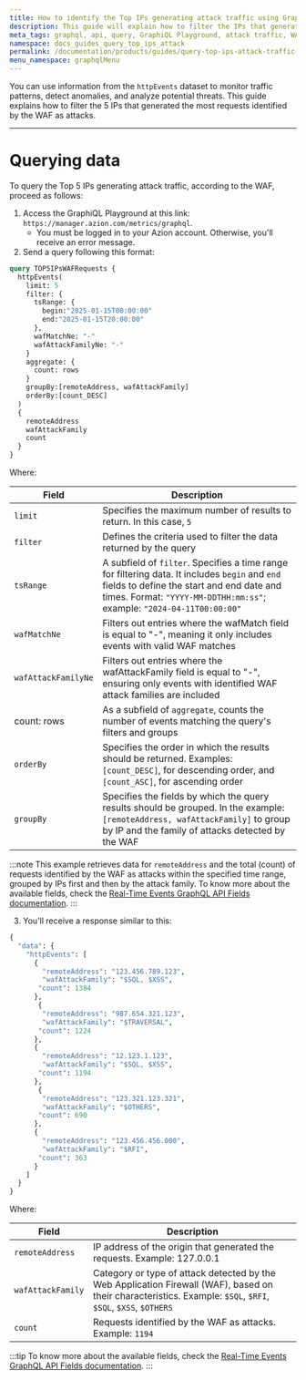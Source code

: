 ```yaml
---
title: How to identify the Top IPs generating attack traffic using GraphQL API
description: This guide will explain how to filter the IPs that generated the most requests identified by the WAF as attacks.
meta_tags: graphql, api, query, GraphiQL Playground, attack traffic, WAF
namespace: docs_guides_query_top_ips_attack
permalink: /documentation/products/guides/query-top-ips-attack-traffic-with-graphql/
menu_namespace: graphqlMenu
---
```


You can use information from the `httpEvents` dataset to monitor traffic patterns, detect anomalies, and analyze potential threats. This guide explains how to filter the 5 IPs that generated the most requests identified by the WAF as attacks.

---

# Querying data

To query the Top 5 IPs generating attack traffic, according to the WAF, proceed as follows:

1. Access the GraphiQL Playground at this link: `https://manager.azion.com/metrics/graphql`.
    - You must be logged in to your Azion account. Otherwise, you'll receive an error message.
2. Send a query following this format:

```graphql
query TOP5IPsWAFRequests {
  httpEvents(
    limit: 5
    filter: {
      tsRange: {
        begin:"2025-01-15T00:00:00"
        end:"2025-01-15T20:00:00"
      },
      wafMatchNe: "-"
      wafAttackFamilyNe: "-"
    }
    aggregate: {
      count: rows
    }
    groupBy:[remoteAddress, wafAttackFamily]
    orderBy:[count_DESC]
  )
  {
    remoteAddress
    wafAttackFamily
    count
  }
}
```

Where:

| Field | Description |
|----------|----------|
| `limit` | Specifies the maximum number of results to return. In this case, `5` |
| `filter` | Defines the criteria used to filter the data returned by the query |
| `tsRange` | A subfield of `filter`. Specifies a time range for filtering data. It includes `begin` and `end` fields to define the start and end date and times. Format: `"YYYY-MM-DDTHH:mm:ss"`; example: `"2024-04-11T00:00:00"` |
| `wafMatchNe` | Filters out entries where the wafMatch field is equal to "-", meaning it only includes events with valid WAF matches |
| `wafAttackFamilyNe` | Filters out entries where the wafAttackFamily field is equal to "-", ensuring only events with identified WAF attack families are included |
| count: rows | As a subfield of `aggregate`, counts the number of events matching the query's filters and groups |
| `orderBy` | Specifies the order in which the results should be returned. Examples: `[count_DESC]`, for descending order, and `[count_ASC]`, for ascending order |
| `groupBy` | Specifies the fields by which the query results should be grouped. In the example: `[remoteAddress, wafAttackFamily]` to group by IP and the family of attacks detected by the WAF |

:::note
This example retrieves data for `remoteAddress` and the total (count) of requests identified by the WAF as attacks within the specified time range, grouped by IPs first and then by the attack family. To know more about the available fields, check the [Real-Time Events GraphQL API Fields documentation](/en/documentation/devtools/graphql-api/features/gql-real-time-events-fields/#httpevents-edge-applications-waf).
:::

3. You'll receive a response similar to this: 

```graphql
{
  "data": {
    "httpEvents": [
      {
        "remoteAddress": "123.456.789.123",
        "wafAttackFamily": "$SQL, $XSS",
       "count": 1384
      },
       {
        "remoteAddress": "987.654.321.123",
        "wafAttackFamily": "$TRAVERSAL",
       "count": 1224
      },
      {
        "remoteAddress": "12.123.1.123",
        "wafAttackFamily": "$SQL, $XSS",
       "count": 1194
      },
       {
        "remoteAddress": "123.321.123.321",
        "wafAttackFamily": "$OTHERS",
       "count": 690
      },
      {
        "remoteAddress": "123.456.456.000",
        "wafAttackFamily": "$RFI",
       "count": 363
      }
    ]
  }
}
```

Where: 

| Field | Description |
|----------|----------|
| `remoteAddress` | IP address of the origin that generated the requests. Example: 127.0.0.1 |
| `wafAttackFamily` | Category or type of attack detected by the Web Application Firewall (WAF), based on their characteristics. Example: `$SQL`, `$RFI`, `$SQL`, `$XSS`, `$OTHERS` |
| `count` | Requests identified by the WAF as attacks. Example: `1194` |

:::tip
To know more about the available fields, check the [Real-Time Events GraphQL API Fields documentation](/en/documentation/devtools/graphql-api/features/gql-real-time-events-fields/#httpevents-edge-applications-waf).
:::
